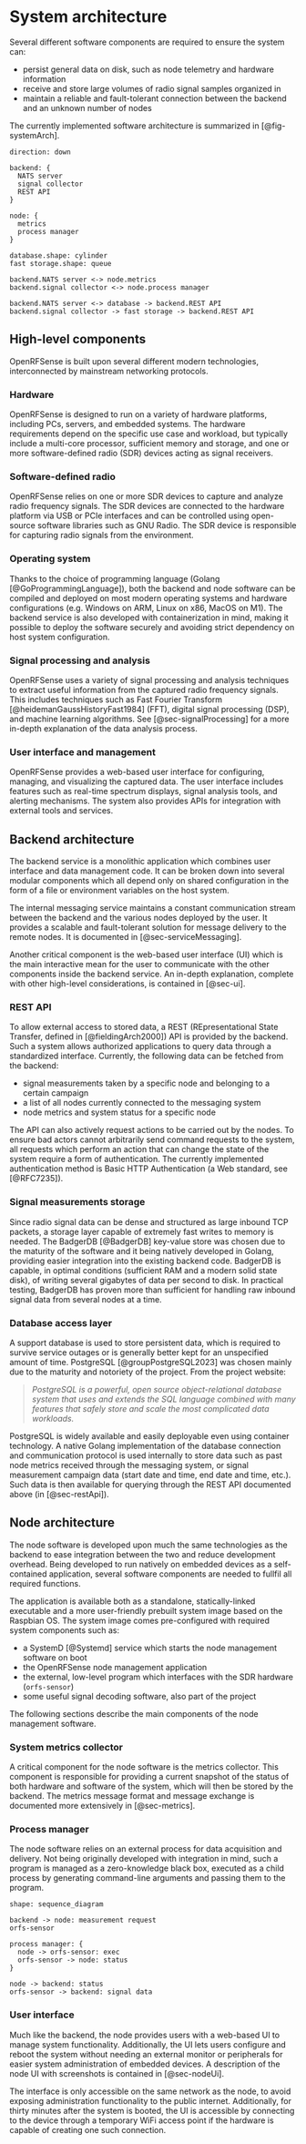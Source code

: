 # System architecture
Several different software components are required to ensure the system can:

* persist general data on disk, such as node telemetry and hardware information
* receive and store large volumes of radio signal samples organized in \enquote{campaigns}
* maintain a reliable and fault-tolerant connection between the backend and an unknown number of nodes

The currently implemented software architecture is summarized in [@fig-systemArch].

```{#fig-systemArch .d2 height=40% fig-cap="high-level system architecture"}
direction: down

backend: {
  NATS server
  signal collector
  REST API
}

node: {
  metrics
  process manager
}

database.shape: cylinder
fast storage.shape: queue

backend.NATS server <-> node.metrics
backend.signal collector <-> node.process manager

backend.NATS server <-> database -> backend.REST API
backend.signal collector -> fast storage -> backend.REST API
```

## High-level components
OpenRFSense is built upon several different modern technologies, interconnected by mainstream networking protocols.

### Hardware
OpenRFSense is designed to run on a variety of hardware platforms, including PCs, servers, and embedded systems. The hardware requirements depend on the specific use case and workload, but typically include a multi-core processor, sufficient memory and storage, and one or more software-defined radio (SDR) devices acting as signal receivers.

### Software-defined radio
OpenRFSense relies on one or more SDR devices to capture and analyze radio frequency signals. The SDR devices are connected to the hardware platform via USB or PCIe interfaces and can be controlled using open-source software libraries such as GNU Radio. The SDR device is responsible for capturing radio signals from the environment.

### Operating system
Thanks to the choice of programming language (Golang [@GoProgrammingLanguage]), both the backend and node software can be compiled and deployed on most modern operating systems and hardware configurations (e.g. Windows on ARM, Linux on x86, MacOS on M1). The backend service is also developed with containerization in mind, making it possible to deploy the software securely and avoiding strict dependency on host system configuration.

### Signal processing and analysis
OpenRFSense uses a variety of signal processing and analysis techniques to extract useful information from the captured radio frequency signals. This includes techniques such as Fast Fourier Transform [@heidemanGaussHistoryFast1984] (FFT), digital signal processing (DSP), and machine learning algorithms. See [@sec-signalProcessing] for a more in-depth explanation of the data analysis process.

### User interface and management
OpenRFSense provides a web-based user interface for configuring, managing, and visualizing the captured data. The user interface includes features such as real-time spectrum displays, signal analysis tools, and alerting mechanisms. The system also provides APIs for integration with external tools and services.

## Backend architecture
The backend service is a monolithic application which combines user interface and data management code. It can be broken down into several modular components which all depend only on shared configuration in the form of a file or environment variables on the host system.

The internal messaging service maintains a constant communication stream between the backend and the various nodes deployed by the user. It provides a scalable and fault-tolerant solution for message delivery to the remote nodes. It is documented in [@sec-serviceMessaging].

Another critical component is the web-based user interface (UI) which is the main interactive mean for the user to communicate with the other components inside the backend service. An in-depth explanation, complete with other high-level considerations, is contained in [@sec-ui].

### REST API {#sec-restApi}
To allow external access to stored data, a REST (REpresentational State Transfer, defined in [@fieldingArch2000]) API is provided by the backend. Such a system allows authorized applications to query data through a standardized interface. Currently, the following data can be fetched from the backend:

* signal measurements taken by a specific node and belonging to a certain campaign
* a list of all nodes currently connected to the messaging system
* node metrics and system status for a specific node

The API can also actively request actions to be carried out by the nodes. To ensure bad actors cannot arbitrarily send command requests to the system, all requests which perform an action that can change the state of the system require a form of authentication. The currently implemented authentication method is Basic HTTP Authentication (a Web standard, see [@RFC7235]).

### Signal measurements storage {#sec-signalStorage}
Since radio signal data can be dense and structured as large inbound TCP packets, a storage layer capable of extremely fast writes to memory is needed. The BadgerDB [@BadgerDB] key-value store was chosen due to the maturity of the software and it being natively developed in Golang, providing easier integration into the existing backend code. BadgerDB is capable, in optimal conditions (sufficient RAM and a modern solid state disk), of writing several gigabytes of data per second to disk. In practical testing, BadgerDB has proven more than sufficient for handling raw inbound signal data from several nodes at a time.

### Database access layer
A support database is used to store persistent data, which is required to survive service outages or is generally better kept for an unspecified amount of time. PostgreSQL [@groupPostgreSQL2023] was chosen mainly due to the maturity and notoriety of the project. From the project website:

> *PostgreSQL is a powerful, open source object-relational database system that uses and extends the SQL language combined with many features that safely store and scale the most complicated data workloads.*

PostgreSQL is widely available and easily deployable even using container technology. A native Golang implementation of the database connection and communication protocol is used internally to store data such as past node metrics received through the messaging system, or signal measurement campaign data (start date and time, end date and time, etc.). Such data is then available for querying through the REST API documented above (in [@sec-restApi]).

## Node architecture
The node software is developed upon much the same technologies as the backend to ease integration between the two and reduce development overhead. Being developed to run natively on embedded devices as a self-contained application, several software components are needed to fullfil all required functions.

The application is available both as a standalone, statically-linked executable and a more user-friendly prebuilt system image based on the Raspbian OS. The system image comes pre-configured with required system components such as:

* a SystemD [@Systemd] service which starts the node management software on boot
* the OpenRFSense node management application
* the external, low-level program which interfaces with the SDR hardware (`orfs-sensor`)
* some useful signal decoding software, also part of the project

The following sections describe the main components of the node management software.

### System metrics collector
A critical component for the node software is the metrics collector. This component is responsible for providing a current snapshot of the status of both hardware and software of the system, which will then be stored by the backend. The metrics message format and message exchange is documented more extensively in [@sec-metrics].

### Process manager
The node software relies on an external process for data acquisition and delivery. Not being originally developed with integration in mind, such a program is managed as a zero-knowledge black box, executed as a child process by generating command-line arguments and passing them to the program.

```.d2
shape: sequence_diagram

backend -> node: measurement request
orfs-sensor

process manager: {
  node -> orfs-sensor: exec
  orfs-sensor -> node: status
}

node -> backend: status
orfs-sensor -> backend: signal data
```

### User interface
Much like the backend, the node provides users with a web-based UI to manage system functionality. Additionally, the UI lets users configure and reboot the system without needing an external monitor or peripherals for easier system administration of embedded devices. A description of the node UI with screenshots is contained in [@sec-nodeUi].

The interface is only accessible on the same network as the node, to avoid exposing administration functionality to the public internet. Additionally, for thirty minutes after the system is booted, the UI is accessible by connecting to the device through a temporary WiFi access point if the hardware is capable of creating one such connection.
